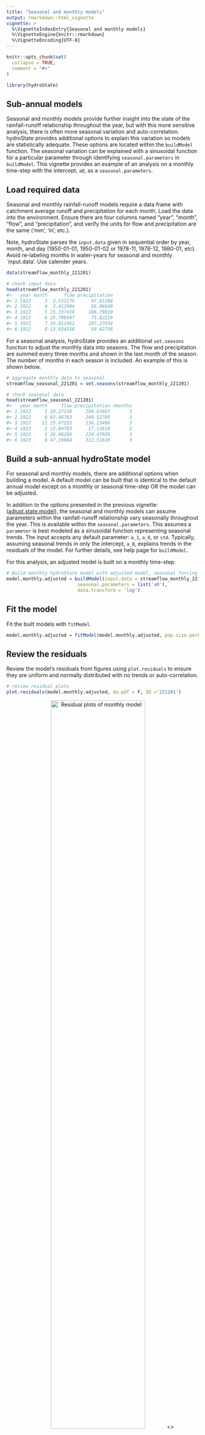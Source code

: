 ```yaml
---
title: "Seasonal and monthly models"
output: rmarkdown::html_vignette
vignette: >
  %\VignetteIndexEntry{Seasonal and monthly models}
  %\VignetteEngine{knitr::rmarkdown}
  %\VignetteEncoding{UTF-8}
---
```


```r
knitr::opts_chunk$set(
  collapse = TRUE,
  comment = "#>"
)
```

```r
library(hydroState)
```

## Sub-annual models
Seasonal and monthly models provide further insight into the state of the rainfall-runoff relationship throughout the year, but with this more sensitive analysis, there is often more seasonal variation and auto-correlation. hydroState provides additional options to explain this variation so models are statistically adequate. These options are located within the `buildModel` function. The seasonal variation can be explained with a sinusoidal function for a particular parameter through identifying `seasonal.parameters` in `buildModel`. This vignette provides an example of an analysis on a monthly time-step with the intercept, `a0`, as a `seasonal.parameters`.

## Load required data
Seasonal and monthly rainfall-runoff models require a data frame with catchment average runoff and precipitation for each month. Load the data into the environment. Ensure there are four columns named "year", "month", "flow", and "precipitation", and verify the units for flow and precipitation are the same ('mm', 'in', etc.). 

Note, hydroState parses the `input.data` given in sequential order by year, month, and day (1950-01-01, 1950-01-02 or 1978-11, 1978-12, 1980-01, etc). Avoid re-labeling months in water-years for seasonal and monthly `input.data'. Use calender years. 

```r
data(streamflow_monthly_221201)

# check input data
head(streamflow_monthly_221201)
#>   year month      flow precipitation
#> 1 1922     3  2.521175      47.81208
#> 2 1922     4  2.412904      56.06649
#> 3 1922     5 15.337419     186.79810
#> 4 1922     6 25.799507      73.82219
#> 5 1922     7 26.012962     107.27834
#> 6 1922     8 13.654558      59.42736

```

For a seasonal analysis, hydroState provides an additional `set.seasons` function to adjust the monthly data into seasons. The flow and precipitation are summed every three months and shown in the last month of the season.  The number of months in each season is included. An example of this is shown below.
```r
# aggregate monthly data to seasonal
streamflow_seasonal_221201 = set.seasons(streamflow_monthly_221201)

# check seasonal data
head(streamflow_seasonal_221201)
#>   year month     flow precipitation nmonths
#> 1 1922     5 20.27150     290.67667       3
#> 2 1922     8 65.46703     240.52789       3
#> 3 1922    11 25.07255     136.13480       3
#> 4 1923     2 15.84783      17.11619       3
#> 5 1923     5 26.96266     224.47029       3
#> 6 1923     8 47.19084     322.51619       3

```

## Build a sub-annual hydroState model
For seasonal and monthly models, there are additional options when building a model. A default model can be built that is identical to the default annual model except on a monthly or seasonal time-step OR the model can be adjusted.

In addition to the options presented in the previous vignette: ([adjust.state.model](https://github.com/peterson-tim-j/HydroState/tree/master/vignettes/adjust.state.model/adjust.state.model.html)), the seasonal and monthly models can assume parameters within the rainfall-runoff relationship vary seasonally throughout the year. This is available within the `seasonal.parameters`. This assumes a `parameter` is best modeled as a sinusoidal function representing seasonal trends. The input accepts any default parameter: `a_1`, `a_0`, or `std`. Typically, assuming seasonal trends in only the intercept, `a_0`, explains trends in the residuals of the model. For further details, see help page for `buildModel`.

For this analysis, an adjusted model is built on a monthly time-step:

```r
# Build monthly hydroState model with adjusted model, seasonal forcing
model.monthly.adjusted = buildModel(input.data = streamflow_monthly_221201,
                          seasonal.parameters = list('a0'),
                          data.transform = 'log')
```

## Fit the model
Fit the built models with `fitModel`.

```r
model.monthly.adjusted = fitModel(model.monthly.adjusted, pop.size.perParameter = 10, max.generations = 1000, doParallel = TRUE)
```

## Review the residuals
Review the model's residuals from figures using `plot.residuals` to ensure they are uniform and normally distributed with no trends or auto-correlation.

```r
# review residual plots
plot.residuals(model.monthly.adjusted, do.pdf = F, ID ='221201')
```

<center>
![Residual plots of monthly model](subAnnual.model.residuals.png){width=70%}
<\center>


## Evaluate the state-shifts
Set the state names relative to a year in the record using `setInitialYear`. This provides a name for the states so they are easier to interpret in the following figures. Then plot the state-shifts overtime using `plot.states`. In this example, 1990 is chosen as the year of reference. All four plots within the function are shown here, but either plot or combination of plots can be selected. Alternatively, the states can be reviewed without plotting using `get.states` which returns a data frame of states at each time-step.

```r
# set the reference year to name the states
model.monthly.adjusted = setInitialYear(model.monthly.adjusted, 1990)


# plot all four plots
plot.states(model.monthly.adjusted, dopdf = T)

```

## Systematic model selection for sub-annual models
To identify the best sub-annual model, a systematic evaluation of the possible model combinations can be performed using the `buildModelAll` function. Below is an example evaluating all possible model combinations when `a0` and `std` are the state dependent parameters, and `a0` is expressed as a `seasonal.parameter`. The procedure is identical to the systematic model evaluation within the ([adjust.state.model](https://github.com/peterson-tim-j/HydroState/tree/master/vignettes/adjust.state.model/adjust.state.model.html)) vignette, expect `seasonal.parameters` may be selected. 

```r
# Build all possible models with the intercept, 'a0', as a seasonal parameter and state dependent parameter
all.models.monthly = buildModelAll(input.data = streamflow_monthly_221201,
                                        state.shift.parameter = list('a0','std'),
                                        seasonal.parameter = list('a0'))

# Review the order of the reference models, adjust reference models if needed.
all.models.ref.table = showModelAll(all.models.monthly)

# Re-build with adjusted reference table
all.models.monthly = buildModelAll(input.data = streamflow_monthly_221201,
                                        state.shift.parameter = list('a0','std'),
                                        seasonal.parameter = list('a0'),
                                        reference.table = all.models.ref.table)

# Fit all models (uncomment to run)
<!-- all.models.monthly = fitModel(all.models.monthly, pop.size.perParameter = 10, max.generations = 500, doParallel = T) -->

# Identify the best model with the lowest AIC
get.AIC(all.models.monthly)
```

